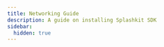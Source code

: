 ```yaml
---
title: Networking Guide
description: A guide on installing Splashkit SDK
sidebar:
  hidden: true
---
```





<CardGrid stagger>

<LinkCard
    title="Animations 📽️"
    description="Examples & Guides"
    href="/installation/windows/mingw/"
/>
<LinkCard
title="Audio 🔉"
description="Examples & Guides"
href="/installation/windows/mingw/"
/>
<LinkCard
title="Camera 📷"
description="Examples & Guides"
href="/installation/windows/mingw/"
/>
<LinkCard
title="Database 📁"
description="Examples & Guides"
href="/installation/windows/mingw/"
/>

<LinkCard
title="Inputs 🖱️"
description="Examples & Guides"
href="/installation/macos/"
/>
<LinkCard
title="JSON 🗄️"
description="Examples & Guides"
href="/installation/macos/"
/>
<LinkCard
title="Networking 🌐"
description="Examples & Guides"
href="/installation/macos/"
/>
<LinkCard
title="Others 👾"
description="Examples & Guides"
href="/installation/macos/"
/>
<LinkCard
title="Starter 🗽"
description="Examples & Guides"
href="/installation/macos/"
/>
<LinkCard
title="Utilites ⚒️"
description="Examples & Guides"
href="/installation/macos/"
/>
</CardGrid>

<ScriptComp client:only />

